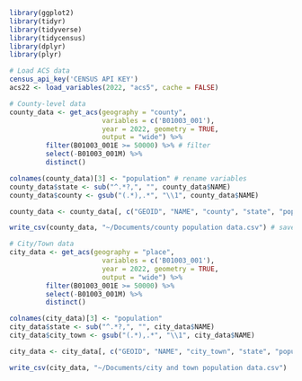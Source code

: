 ```r
library(ggplot2)
library(tidyr)
library(tidyverse)
library(tidycensus)
library(dplyr)
library(plyr)

# Load ACS data
census_api_key('CENSUS API KEY')
acs22 <- load_variables(2022, "acs5", cache = FALSE)  

```

```r
# County-level data
county_data <- get_acs(geography = "county", 
                       variables = c('B01003_001'), 
                       year = 2022, geometry = TRUE,
                       output = "wide") %>%
         filter(B01003_001E >= 50000) %>% # filter 
         select(-B01003_001M) %>%
         distinct()

colnames(county_data)[3] <- "population" # rename variables
county_data$state <- sub("^.*?,", "", county_data$NAME) 
county_data$county <- gsub("(.*),.*", "\\1", county_data$NAME)

county_data <- county_data[, c("GEOID", "NAME", "county", "state", "population", "geometry")] # rearrange the order of the columns

write_csv(county_data, "~/Documents/county population data.csv") # save to csv file

# City/Town data
city_data <- get_acs(geography = "place",
                       variables = c('B01003_001'), 
                       year = 2022, geometry = TRUE,
                       output = "wide") %>%
         filter(B01003_001E >= 50000) %>%
         select(-B01003_001M) %>%
         distinct()

colnames(city_data)[3] <- "population"
city_data$state <- sub("^.*?,", "", city_data$NAME)
city_data$city_town <- gsub("(.*),.*", "\\1", city_data$NAME)

city_data <- city_data[, c("GEOID", "NAME", "city_town", "state", "population", "geometry")]

write_csv(city_data, "~/Documents/city and town population data.csv")

```

